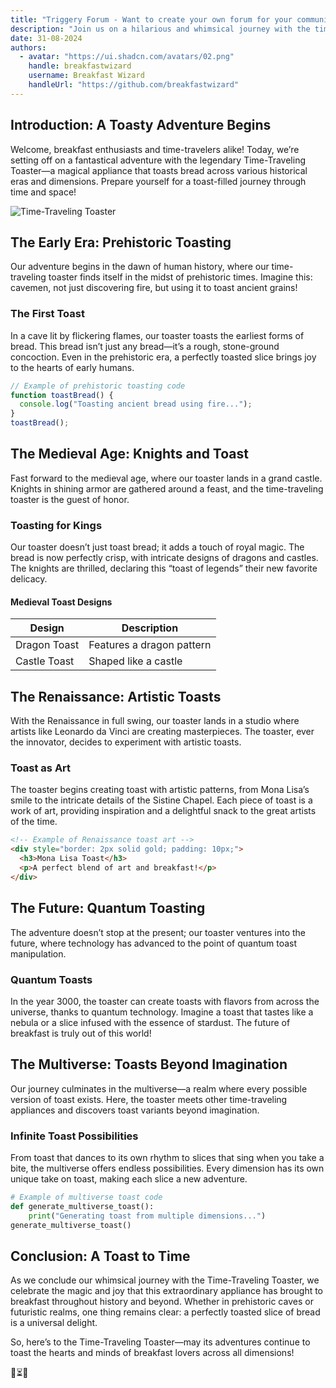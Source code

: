 ```yaml
---
title: "Triggery Forum - Want to create your own forum for your community? Use Triggery Forum."
description: "Join us on a hilarious and whimsical journey with the time-traveling toaster. Discover how this magical appliance toasted bread across different historical eras and dimensions."
date: 31-08-2024
authors:
  - avatar: "https://ui.shadcn.com/avatars/02.png"
    handle: breakfastwizard
    username: Breakfast Wizard
    handleUrl: "https://github.com/breakfastwizard"
---
```


## Introduction: A Toasty Adventure Begins

Welcome, breakfast enthusiasts and time-travelers alike! Today, we’re setting off on a fantastical adventure with the legendary Time-Traveling Toaster—a magical appliance that toasts bread across various historical eras and dimensions. Prepare yourself for a toast-filled journey through time and space!

![Time-Traveling Toaster](https://plus.unsplash.com/premium_photo-1681488159219-e0f0f2542424?q=80&w=1974&auto=format&fit=crop&ixlib=rb-4.0.3&ixid=M3wxMjA3fDB8MHxwaG90by1wYWdlfHx8fGVufDB8fHx8fA%3D%3D)

## The Early Era: Prehistoric Toasting

Our adventure begins in the dawn of human history, where our time-traveling toaster finds itself in the midst of prehistoric times. Imagine this: cavemen, not just discovering fire, but using it to toast ancient grains!

### The First Toast

In a cave lit by flickering flames, our toaster toasts the earliest forms of bread. This bread isn’t just any bread—it’s a rough, stone-ground concoction. Even in the prehistoric era, a perfectly toasted slice brings joy to the hearts of early humans.

```javascript
// Example of prehistoric toasting code
function toastBread() {
  console.log("Toasting ancient bread using fire...");
}
toastBread();
```

## The Medieval Age: Knights and Toast

Fast forward to the medieval age, where our toaster lands in a grand castle. Knights in shining armor are gathered around a feast, and the time-traveling toaster is the guest of honor.

### Toasting for Kings

Our toaster doesn’t just toast bread; it adds a touch of royal magic. The bread is now perfectly crisp, with intricate designs of dragons and castles. The knights are thrilled, declaring this “toast of legends” their new favorite delicacy.

#### Medieval Toast Designs

| Design       | Description               |
| ------------ | ------------------------- |
| Dragon Toast | Features a dragon pattern |
| Castle Toast | Shaped like a castle      |

## The Renaissance: Artistic Toasts

With the Renaissance in full swing, our toaster lands in a studio where artists like Leonardo da Vinci are creating masterpieces. The toaster, ever the innovator, decides to experiment with artistic toasts.

### Toast as Art

The toaster begins creating toast with artistic patterns, from Mona Lisa’s smile to the intricate details of the Sistine Chapel. Each piece of toast is a work of art, providing inspiration and a delightful snack to the great artists of the time.

```html
<!-- Example of Renaissance toast art -->
<div style="border: 2px solid gold; padding: 10px;">
  <h3>Mona Lisa Toast</h3>
  <p>A perfect blend of art and breakfast!</p>
</div>
```

## The Future: Quantum Toasting

The adventure doesn’t stop at the present; our toaster ventures into the future, where technology has advanced to the point of quantum toast manipulation.

### Quantum Toasts

In the year 3000, the toaster can create toasts with flavors from across the universe, thanks to quantum technology. Imagine a toast that tastes like a nebula or a slice infused with the essence of stardust. The future of breakfast is truly out of this world!

## The Multiverse: Toasts Beyond Imagination

Our journey culminates in the multiverse—a realm where every possible version of toast exists. Here, the toaster meets other time-traveling appliances and discovers toast variants beyond imagination.

### Infinite Toast Possibilities

From toast that dances to its own rhythm to slices that sing when you take a bite, the multiverse offers endless possibilities. Every dimension has its own unique take on toast, making each slice a new adventure.

```python
# Example of multiverse toast code
def generate_multiverse_toast():
    print("Generating toast from multiple dimensions...")
generate_multiverse_toast()
```

## Conclusion: A Toast to Time

As we conclude our whimsical journey with the Time-Traveling Toaster, we celebrate the magic and joy that this extraordinary appliance has brought to breakfast throughout history and beyond. Whether in prehistoric caves or futuristic realms, one thing remains clear: a perfectly toasted slice of bread is a universal delight.

So, here’s to the Time-Traveling Toaster—may its adventures continue to toast the hearts and minds of breakfast lovers across all dimensions!

🍞⏳✨
